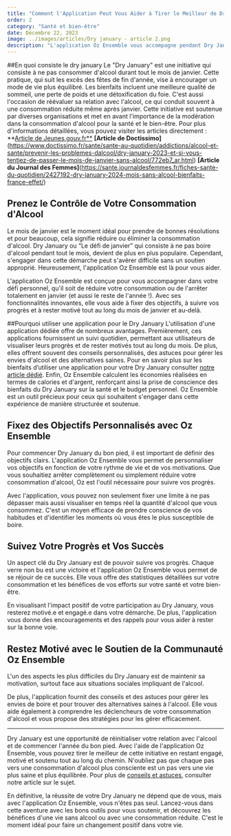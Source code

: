 ```yaml
---
title: "Comment l'Application Peut Vous Aider à Tirer le Meilleur de Dry January"
order: 2
category: "Santé et bien-être"
date: Décembre 22, 2023
image: ../images/articles/Dry january - article 2.png
description: "L'application Oz Ensemble vous accompagne pendant Dry January pour un arrêt temporaire de sa consommation d’alcool. Elle vous permet de fixer des objectifs personnalisés, de suivre vos progrès et de rester motivé. Avec cette application, vous pouvez suivre l’évolution de votre consommation et constater vos progrès. L'application vous offre des conseils, des astuces et des activités alternatives à vos habitudes de consommation d'alcool. Grâce à Oz Ensemble, vous pouvez participer à Dry January et commencer l'année du bon pied."
---
```


##En quoi consiste le dry january
Le "Dry January" est une initiative qui consiste à ne pas consommer d'alcool durant tout le mois de janvier. Cette pratique, qui suit les excès des fêtes de fin d'année, vise à encourager un mode de vie plus équilibré. Les bienfaits incluent une meilleure qualité de sommeil, une perte de poids et une détoxification du foie. C'est aussi l'occasion de réévaluer sa relation avec l'alcool, ce qui conduit souvent à une consommation réduite même après janvier. Cette initiative est soutenue par diverses organisations et met en avant l'importance de la modération dans la consommation d'alcool pour la santé et le bien-être.
Pour plus d'informations détaillées, vous pouvez visiter les articles directement :
**[Article de Jeunes.gouv.fr**](https://www.jeunes.gouv.fr/dry-january-2023-une-experience-vivre-et-partager-1057)
**[Article de Doctissimo]**(https://www.doctissimo.fr/sante/sante-au-quotidien/addictions/alcool-et-sante/prevenir-les-problemes-dalcool/dry-january-2023-et-si-vous-tentiez-de-passer-le-mois-de-janvier-sans-alcool/772eb7_ar.html)
**[Article du Journal des Femmes]**(https://sante.journaldesfemmes.fr/fiches-sante-du-quotidien/2427192-dry-january-2024-mois-sans-alcool-bienfaits-france-effet/)

## Prenez le Contrôle de Votre Consommation d'Alcool

Le mois de janvier est le moment idéal pour prendre de bonnes résolutions et pour beaucoup, cela signifie réduire ou éliminer la consommation d'alcool. Dry January ou “Le défi de janvier” qui consiste à ne pas boire d'alcool pendant tout le mois, devient de plus en plus populaire. Cependant, s'engager dans cette démarche peut s'avérer difficile sans un soutien approprié. Heureusement, l'application Oz Ensemble est là pour vous aider.

L'application Oz Ensemble est conçue pour vous accompagner dans votre défi personnel, qu'il soit de réduire votre consommation ou de l'arrêter totalement en janvier (et aussi le reste de l'année !). Avec ses fonctionnalités innovantes, elle vous aide à fixer des objectifs, à suivre vos progrès et à rester motivé tout au long du mois de janvier et au-delà.

##Pourquoi utiliser une application pour le Dry January
L'utilisation d'une application dédiée offre de nombreux avantages. Premièrement, ces applications fournissent un suivi quotidien, permettant aux utilisateurs de visualiser leurs progrès et de rester motivés tout au long du mois. De plus, elles offrent souvent des conseils personnalisés, des astuces pour gérer les envies d'alcool et des alternatives saines. Pour en savoir plus sur les bienfaits d’utiliser une application pour votre Dry January consulter [notre article dédié](ozensemble.fabrique.social.gouv.fr/blog/limpact-positif-de-dry-january-sur-votre-santé-découvrez-le-avec-notre-application). Enfin, Oz Ensemble calculent les économies réalisées en termes de calories et d'argent, renforçant ainsi la prise de conscience des bienfaits du Dry January sur la santé et le budget personnel. Oz Ensemble est un outil précieux pour ceux qui souhaitent s'engager dans cette expérience de manière structurée et soutenue.

## Fixez des Objectifs Personnalisés avec Oz Ensemble

Pour commencer Dry January du bon pied, il est important de définir des objectifs clairs. L'application Oz Ensemble vous permet de personnaliser vos objectifs en fonction de votre rythme de vie et de vos motivations. Que vous souhaitiez arrêter complètement ou simplement réduire votre consommation d'alcool, Oz est l'outil nécessaire pour suivre vos progrès.

Avec l'application, vous pouvez non seulement fixer une limite à ne pas dépasser mais aussi visualiser en temps réel la quantité d'alcool que vous consommez. C'est un moyen efficace de prendre conscience de vos habitudes et d'identifier les moments où vous êtes le plus susceptible de boire.

## Suivez Votre Progrès et Vos Succès

Un aspect clé du Dry January est de pouvoir suivre vos progrès. Chaque verre non bu est une victoire et l'application Oz Ensemble vous permet de se réjouir de ce succès. Elle vous offre des statistiques détaillées sur votre consommation et les bénéfices de vos efforts sur votre santé et votre bien-être.

En visualisant l'impact positif de votre participation au Dry January, vous resterez motivé.e et engagé.e dans votre démarche. De plus, l'application vous donne des encouragements et des rappels pour vous aider à rester sur la bonne voie.

## Restez Motivé avec le Soutien de la Communauté Oz Ensemble

L'un des aspects les plus difficiles du Dry January est de maintenir sa motivation, surtout face aux situations sociales impliquant de l'alcool.

De plus, l'application fournit des conseils et des astuces pour gérer les envies de boire et pour trouver des alternatives saines à l'alcool. Elle vous aide également à comprendre les déclencheurs de votre consommation d'alcool et vous propose des stratégies pour les gérer efficacement.

---

Dry January est une opportunité de réinitialiser votre relation avec l'alcool et de commencer l'année du bon pied. Avec l'aide de l'application Oz Ensemble, vous pouvez tirer le meilleur de cette initiative en restant engagé, motivé et soutenu tout au long du chemin. N'oubliez pas que chaque pas vers une consommation d'alcool plus consciente est un pas vers une vie plus saine et plus équilibrée. Pour plus de [conseils et astuces](ozensemble.fabrique.social.gouv.fr/sante-et-bien-etre/réussir-son-dry-january-conseils-et-astuces-avec-lapp-pour-modérer-sa-consommation), consulter notre article sur le sujet.

En définitive, la réussite de votre Dry January ne dépend que de vous, mais avec l'application Oz Ensemble, vous n'êtes pas seul. Lancez-vous dans cette aventure avec les bons outils pour vous soutenir, et découvrez les bénéfices d'une vie sans alcool ou avec une consommation réduite. C'est le moment idéal pour faire un changement positif dans votre vie.
